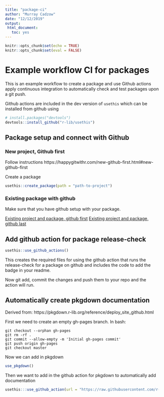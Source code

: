 ```yaml
---
title: "package-ci"
author: "Murray Cadzow"
date: "12/12/2019"
output: 
 html_document:
   toc: yes
---
```


```r
knitr::opts_chunk$set(echo = TRUE)
knitr::opts_chunk$set(eval = FALSE)
```
# Example workflow CI for packages

This is an example workflow to create a package and use Github actions apply continuous integration to automatically check and test packages upon a git push.

Github actions are included in the dev version of `usethis` which can be installed from github using

```r
# install.packages("devtools")
devtools::install_github("r-lib/usethis")
```


## Package setup and connect with Github

### New project, Github first

Follow instructions https://happygitwithr.com/new-github-first.html#new-github-first

Create a package
```r
usethis::create_package(path = "path-to-project")
```

### Existing package with github

Make sure that you have github setup with your package.

[Existing project and package, github first](https://happygitwithr.com/existing-github-first.html#existing-github-first)
[Existing project and package, github last](https://happygitwithr.com/existing-github-last.html#existing-github-last)

## Add github action for package release-check


```r
usethis::use_github_actions()
```

This creates the required files for using the github action that runs the release-check for a package on github and includes the code to add the badge in your readme.

Now git add, commit the changes and push them to your repo and the action will run.


## Automatically create pkgdown documentation

Derived from: https://pkgdown.r-lib.org/reference/deploy_site_github.html

First we need to create an empty gh-pages branch. In bash:

```
git checkout --orphan gh-pages
git rm -rf .
git commit --allow-empty -m 'Initial gh-pages commit'
git push origin gh-pages
git checkout master
```

Now we can add in pkgdown
```r
use_pkgdown()
```

Then we want to add in the github action for pkgdown to automatically add documentation
```r
usethis:::use_github_action(url = "https://raw.githubusercontent.com/r-lib/actions/master/examples/pkgdown.yaml")
```

